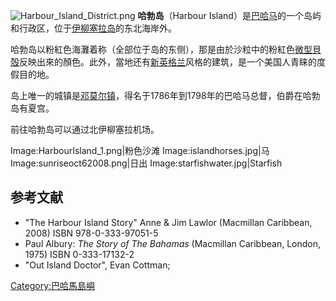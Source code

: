[[Image:Harbour_Island_District.png|thumb]]
'''哈勃岛'''（Harbour Island）是[[巴哈马|巴哈马]]的一个岛屿和行政区，位于[[伊柳塞拉岛|伊柳塞拉岛]]的东北海岸外。

哈勃岛以粉紅色海灘着称（全部位于岛的东侧），那是由於沙粒中的粉紅色[[微小貝|微型貝殻]]反映出來的顏色。此外，當地还有[[新英格兰|新英格兰]]风格的建筑，是一个美国人青睐的度假目的地。

岛上唯一的城镇是[[邓莫尔镇|邓莫尔镇]]，得名于1786年到1798年的巴哈马总督{{tsl|en|John Murray, 4th Earl of Dunmore|邓莫尔伯爵}}，伯爵在哈勃岛有夏宫。

前往哈勃岛可以通过北伊柳塞拉机场。 

<gallery perrow="5">
Image:HarbourIsland_1.png|粉色沙滩
Image:islandhorses.jpg|马
Image:sunriseoct62008.png|日出
Image:starfishwater.jpg|Starfish
</gallery>

== 参考文献 ==
{{Reflist|2}}
*"The Harbour Island Story" Anne & Jim Lawlor (Macmillan Caribbean, 2008) ISBN 978-0-333-97051-5
*Paul Albury: ''The Story of The Bahamas'' (Macmillan Caribbean, London, 1975) ISBN 0-333-17132-2
*"Out Island Doctor", Evan Cottman;

{{coord|25|30|N|76|38|W|region:BS_type:isle|display=title}}

[[Category:巴哈馬島嶼|Category:巴哈馬島嶼]]